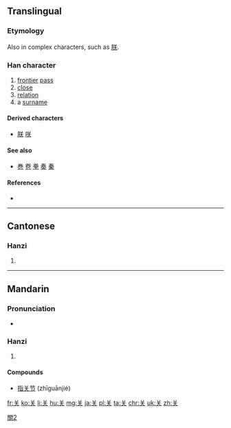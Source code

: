 {{also|關|関|灷|天}}
==Translingual==

===Etymology===
{{Han simp|関}}

Also {{Han simp|灷}} in complex characters, such as [[朕]].

===Han character===
{{Han char|rn=12|rad=八|as=04|sn=6|four=|canj=廿大 (TK)|ids=⿱[[丷]][[天]]}}

# [[frontier]] [[pass]]
# [[close]]
# [[relation]]
# a [[surname]]

====Derived characters====
* [[朕]] [[咲]]

====See also====
* [[巻]] [[卷]] [[拳]] [[奏]] [[秦]] {{qualifier|graphically similar upper portion}}

====References====
* {{Han ref|kx=0250.071|hdz=10242.070|uh=5173|ud=20851}}

[[Category:CJKV characters simplified differently in Japan and China|關2]]

----

==Cantonese==

===Hanzi===
{{yue-hanzi|jyut=gwaan1|y=gwaan1|tra=關}}

# {{defn|lang=yue|sort=八04}}

----

==Mandarin==

===Pronunciation===
* {{audio|zh-guān.ogg|audio|lang=cmn}}

===Hanzi===
{{cmn-hanzi|tra=關|pin=[[guān]] ([[guan1]])|wg=kuan<sup>1</sup>}}

# {{defn|lang=cmn|sort=八04}}

====Compounds====
* [[指关节]] (zhīguānjié)

[[fr:关]]
[[ko:关]]
[[li:关]]
[[hu:关]]
[[mg:关]]
[[ja:关]]
[[pl:关]]
[[ta:关]]
[[chr:关]]
[[uk:关]]
[[zh:关]]